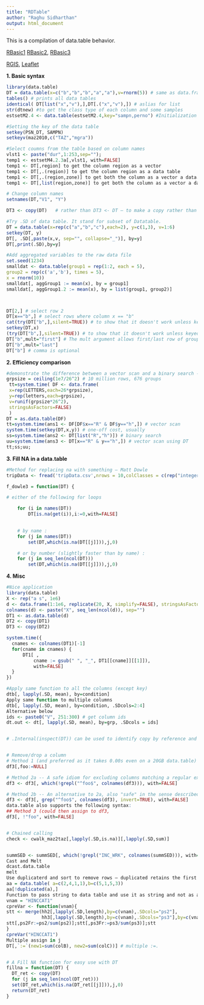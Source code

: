 ```yaml
---
title: "RDTable"
author: "Raghu Sidharthan"
output: html_document
---
```



This is a compilation of data.table behavior.

[RBasic1](RBasic1)
[RBasic2](RBasic2),
[RBasic3](RBasic3)


[RGIS](RGIS),
[Leaflet](Leaflet)


**1. Basic syntax**

```r
library(data.table)
DT = data.table(x=c("b","b","b","a","a"),v=rnorm(5)) # same as data.frame
tables() # prints all data tables
identical( DT[list("x","v"),],DT[.("x","v"),]) # aslias for list
str(dtnew) #to get the class type of each column and some samples
estsetM2.4 <- data.table(estsetM2.4,key="sampn,perno") #Initialization

#Setting the key of the data table
setkey(PSN_DT, SAMPN)
setkeyv(maz2010,c("TAZ","mgra"))

#Select coumns from the table based on column names
vlst1 <- paste("dur",1:253,sep="");
temp1 <- estsetM4.2.3a[,vlst1, with=FALSE]
temp1 <- DT[,region] to get the column region as a vector
temp1 <- DT[,.(region)] to get the column region as a data table
temp1 <- DT[,.(region,zone)] to get both the column as a vector a data.table
temp1 <- DT[,list(region,zone)] to get both the column as a vector a data.table

# Change column names
setnames(DT,"V1", "Y")

DT3 <- copy(DT)   # rather than DT3 <- DT – to make a copy rather than reference

#Try .SD of data table. It stand for subset of Datatable.
DT = data.table(x=rep(c("a","b","c"),each=2), y=c(1,3), v=1:6)
setkey(DT, y)
DT[, .SD[,paste(x,v, sep="", collapse="_")], by=y]
DT[,print(.SD),by=y]

#Add aggregated variables to the raw data file
set.seed(1234)
smalldat <- data.table(group1 = rep(1:2, each = 5), 
group2 = rep(c('a','b'), times = 5), 
x = rnorm(10))
smalldat[, aggGroup1 := mean(x), by = group1]
smalldat[, aggGroup1.2 := mean(x), by = list(group1, group2)]




```


```r
DT[2,] # select row 2
DT[x=="b",] # select rows where column x == "b"
cat(try(DT["b",],silent=TRUE)) # to show that it doesn't work unless keyed
setkey(DT,x)
(try(DT["b",],silent=TRUE)) # to show that it doesn't work unless keyed, also gets sorted
DT["b",mult="first"] # The mult argument allows first/last row of group
DT["b",mult="last"]
DT["b"] # comma is optional
```

**2. Efficiency comparison**

```r
#demonstrate the difference between a vector scan and a binary search - from datatable-intro.pdf
grpsize = ceiling(1e7/26^2) # 10 million rows, 676 groups
 tt=system.time( DF <- data.frame(
 x=rep(LETTERS,each=26*grpsize),
 y=rep(letters,each=grpsize),
 v=runif(grpsize*26^2),
 stringsAsFactors=FALSE)
 )
DT = as.data.table(DF)
tt=system.time(ans1 <- DF[DF$x=="R" & DF$y=="h",]) # vector scan
system.time(setkey(DT,x,y)) # one-off cost, usually
ss=system.time(ans2 <- DT[list("R","h")]) # binary search
uu=system.time(ans3 <- DT[x=="R" & y=="h",]) # vector scan using DT
tt;ss;uu;
```

**3. Fill NA in a data.table**
```r
#Method for replacing na with something – Matt Dowle
tripData <- fread('tripData.csv',nrows = 10,colClasses = c(rep("integer", 5), rep("NULL", 35)))

f_dowle3 = function(DT) {

# either of the following for loops

    for (i in names(DT))
        DT[is.na(get(i)),i:=0,with=FALSE]

    
    # by name :
    for (j in names(DT))
        set(DT,which(is.na(DT[[j]])),j,0)

    # or by number (slightly faster than by name) :
    for (j in seq_len(ncol(DT)))
        set(DT,which(is.na(DT[[j]])),j,0)
```

**4. Misc**
```r

#Nice application
library(data.table)
X <- rep("a s", 1e6)
d <- data.frame(1:1e6, replicate(20, X, simplify=FALSE), stringsAsFactors=FALSE)
colnames(d) <- paste("X", seq_len(ncol(d)), sep="")
DT1 <- as.data.table(d)
DT2 <- copy(DT1)
DT3 <- copy(DT2)

system.time({
  cnames <- colnames(DT1)[-1]
  for(cname in cnames) {
      DT1[ ,
          cname := gsub(" ", "_", DT1[[cname]][[1]]),
          with=FALSE]
  }
})

#Apply same function to all the columns (except key)
dtb[, lapply(.SD, mean), by=condition]
Apply same function to multiple columns 
dtb[, lapply(.SD, mean), by=condition, .SDcols=2:4]
Alternative below
ids <- paste0("V", 251:300) # get column ids
dt.out <- dt[, lapply(.SD, mean), by=grp, .SDcols = ids] 


# .Internal(inspect(DT)) can be used to identify copy by reference and all


# Remove/drop a column
# Method 1 (and preferred as it takes 0.00s even on a 20GB data.table)
df3[,foo:=NULL]

# Method 2a -- A safe idiom for excluding columns matching a regular expression
df3 <- df3[, which(!grepl("^foo$", colnames(df3))), with=FALSE]

# Method 2b -- An alternative to 2a, also "safe" in the sense described below
df3 <- df3[, grep("^foo$", colnames(df3), invert=TRUE), with=FALSE]
data.table also supports the following syntax:
## Method 3 (could then assign to df3, 
df3[, !"foo", with=FALSE]  


# Chained calling
check <- cwalk_maz2taz[,lapply(.SD,is.na)][,lapply(.SD,sum)]


summSED <- summSED[, which(!grepl("INC_WRK", colnames(summSED))), with=FALSE]
Cast and Melt
dcast.data.table
melt
Use duplicaterd and sort to remove rows – duplicated retains the first occuracnnce
aa = data.table( a=c(2,4,1,1),b=c(5,1,5,3))
aa[!duplicated(a),]
Function to pass string to data table and use it as string and not as a scope variable
vnam = "HINCCAT1"
cpreVar <- function(vnam){
stt <- merge(hh2[,lapply(.SD,length),by=c(vnam),.SDcols="ps2"],
             hh3[,lapply(.SD,length),by=c(vnam),.SDcols="ps3"],by=c(vnam))
stt[,ps2Fr:=ps2/sum(ps2)];stt[,ps3Fr:=ps3/sum(ps3)];stt
}
cpreVar("HINCCAT1")
Multiple assign in j
DT[,`:=`(new1=sum(colB), new2=sum(colC))] # multiple :=.  


# A Fill NA function for easy use with DT
fillna = function(DT) {
  DT_ret <- copy(DT)
  for (j in seq_len(ncol(DT_ret)))
  set(DT_ret,which(is.na(DT_ret[[j]])),j,0)
  return(DT_ret)
}
```

